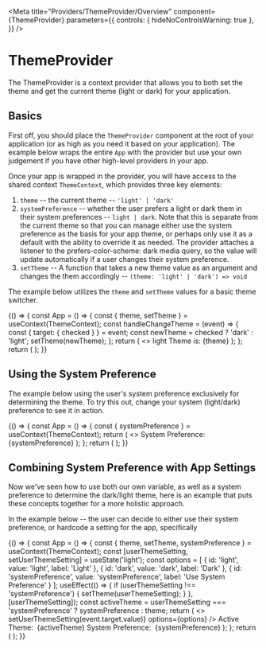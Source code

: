 
<Meta
  title="Providers/ThemeProvider/Overview"
  component={ThemeProvider}
  parameters={{
    controls: { hideNoControlsWarning: true },
  }}
/>

# ThemeProvider

The ThemeProvider is a context provider that allows you to both set the theme and get the current theme (light or dark) for your application.

## Basics

First off, you should place the `ThemeProvider` component at the root of your application (or as high as you need it based on your application).
The example below wraps the entire `App` with the provider but use your own judgement if you have other high-level providers in your app.

Once your app is wrapped in the provider, you will have access to the shared context `ThemeContext`, which provides three key elements:

1. `theme` -- the current theme -- `'light' | 'dark'`
2. `systemPreference` -- whether the user prefers a light or dark them in their system preferences -- `light | dark`. Note that this is separate from the 
current theme so that you can manage either use the system preference as the basis for your app theme, or perhaps only use it as a default with the ability to
override it as needed. The provider attaches a listener to the prefers-color-scheme: dark media query, so the value will update automatically if a user changes their
system preference.
3. `setTheme` -- A function that takes a new theme value as an argument and changes the them accordingly -- `(theme: 'light' | 'dark') => void`

The example below utilizes the `theme` and `setTheme` values for a basic theme switcher.

<Canvas isExpanded>
  <Story name="Basics">
    {() => {
      const App = () => {
        const { theme, setTheme } = useContext(ThemeContext);
        const handleChangeTheme = (event) => {
          const { target: { checked } } = event;
          const newTheme = checked ? 'dark' : 'light';
          setTheme(newTheme);
        };
        return (
          <>
            <Box direction="row" childGap="xs" alignItems="center" margin="0 0 md 0">
              <Box fontWeight="bold" display="inline">light</Box>
              <Toggle
                isChecked={theme === 'dark'}
                onChange={handleChangeTheme}
                label="dark"
              />
            </Box>
            <Box
              padding="lg"
              color={theme === 'light' ? 'grey-dark' : 'grey-lighter'}
              background={theme === 'light' ? 'white' : 'grey-darker'}
              radius="md"
              borderWidth="xs"
              borderColor={theme === 'light' ? 'grey-lighter' : 'grey-darker'}
            >
              <Box as="span" direction="row">Theme is:&nbsp;<Box fontWeight="bold" as="span">{theme}</Box></Box>
            </Box>
          </>
        );
      };
      return (
        <ThemeProvider>
          <App />
        </ThemeProvider>
      );
    }}
  </Story>
</Canvas>


## Using the System Preference

The example below using the user's system preference exclusively for determining the theme. To try this out,
change your system (light/dark) preference to see it in action.

<Canvas isExpanded>
  <Story name="System Preference">
    {() => {
      const App = () => {
        const { systemPreference } = useContext(ThemeContext);
        return (
          <>
            <Box
              padding="lg"
              color={systemPreference === 'light' ? 'grey-dark' : 'grey-lighter'}
              background={systemPreference === 'light' ? 'white' : 'grey-darker'}
              radius="md"
              borderWidth="xs"
              borderColor={systemPreference === 'light' ? 'grey-lighter' : 'grey-darker'}
            >
              <Box as="span" direction="row">
                System Preference:&nbsp;
                <Box fontWeight="bold" as="span" style={{ color: 'inherit' }}>
                  {systemPreference}
                </Box>
              </Box>
            </Box>
          </>
        );
      };
      return (
        <ThemeProvider>
          <App />
        </ThemeProvider>
      );
    }}
  </Story>
</Canvas>

## Combining System Preference with App Settings

Now we've seen how to use both our own variable, as well as a system preference to determine the dark/light theme,
here is an example that puts these concepts together for a more holistic approach.

In the example below -- the user can decide to either use their system preference, or hardcode a setting for the app, specifically

<Canvas isExpanded>
  <Story name="Recommended Approach">
    {() => {
      const App = () => {
        const { theme, setTheme, systemPreference } = useContext(ThemeContext);
        const [userThemeSetting, setUserThemeSetting] = useState('light');
        const options = [
          {
            id: 'light',
            value: 'light',
            label: 'Light'
          }, {
            id: 'dark',
            value: 'dark',
            label: 'Dark'
          }, {
            id: 'systemPreference',
            value: 'systemPreference',
            label: 'Use System Preference'
          }
        ];
        useEffect(() => {
          if (userThemeSetting !== 'systemPreference') {
            setTheme(userThemeSetting);
          }
        }, [userThemeSetting]);
        const activeTheme = userThemeSetting === 'systemPreference' ? systemPreference : theme;
        return (
          <>
            <Box direction="row" childGap="xs" alignItems="center" margin="0 0 md 0">
              <RadioGroup
                name="userThemeSetting"
                value={userThemeSetting}
                onChange={event => setUserThemeSetting(event.target.value)}
                options={options}
              />
            </Box>
            <Box
              padding="lg"
              color={activeTheme === 'light' ? 'grey-dark' : 'grey-lighter'}
              background={activeTheme === 'light' ? 'white' : 'grey-darker'}
              radius="md"
              borderWidth="xs"
              borderColor={activeTheme === 'light' ? 'grey-lighter' : 'grey-darker'}
            >
              <Box childGap="sm">
                <Box as="span" direction="row">
                  Active Theme:&nbsp;
                  <Box fontWeight="bold" as="span" style={{ color: 'inherit' }}>
                    {activeTheme}
                  </Box>
                </Box>
                <Box as="span" direction="row">
                  System Preference:&nbsp;
                  <Box fontWeight="bold" as="span" style={{ color: 'inherit' }}>
                    {systemPreference}
                  </Box>
                </Box>
              </Box>
            </Box>
          </>
        );
      };
      return (
        <ThemeProvider>
          <App />
        </ThemeProvider>
      );
    }}
  </Story>
</Canvas>